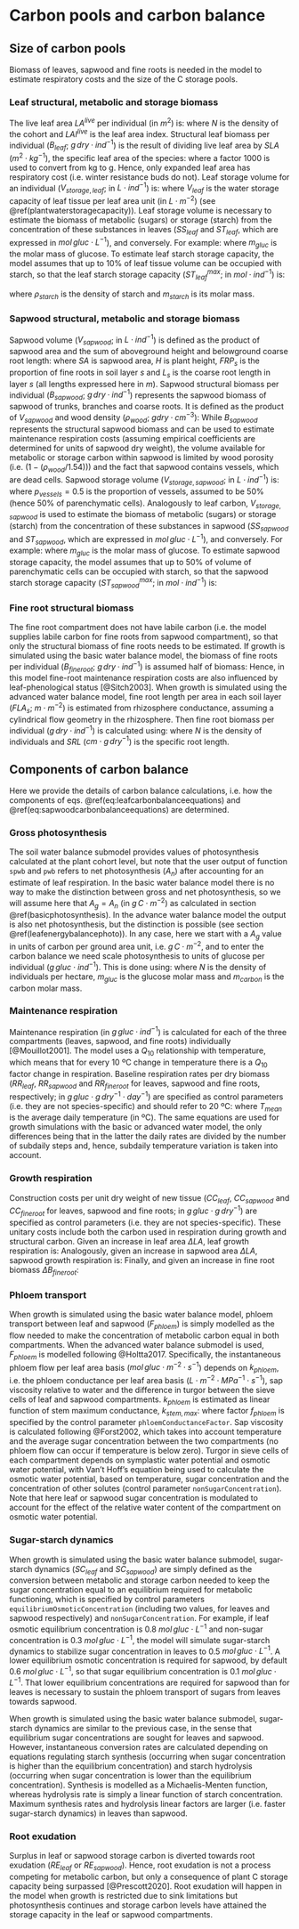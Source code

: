 # Carbon pools and carbon balance

## Size of carbon pools {#estimationcarbonpools}

Biomass of leaves, sapwood and fine roots is needed in the model to estimate respiratory costs and the size of the C storage pools. 

### Leaf structural, metabolic and storage biomass

The live leaf area $LA^{live}$ per individual (in $m^2$) is:
\begin{equation}
LA^{live} = 10000 \cdot LAI^{live} / N
(\#eq:leafarea)
\end{equation}
where $N$ is the density of the cohort and $LAI^{live}$ is the leaf area index. Structural leaf biomass per individual ($B_{leaf}$; $g\,dry·ind^{-1}$) is the result of dividing live leaf area by $SLA$ ($m^{2} \cdot kg^{-1}$), the specific leaf area of the species:
\begin{equation}
B_{leaf} = 1000 \cdot LA^{live} / SLA
\end{equation}
where a factor 1000 is used to convert from kg to g. Hence, only expanded leaf area has respiratory cost (i.e. winter resistance buds do not). Leaf storage volume for an individual ($V_{storage,leaf}$; in $L \cdot ind^{-1}$) is:
\begin{equation}
V_{storage, leaf} = LA^{live}  \cdot V_{leaf}
\end{equation}
where $V_{leaf}$ is the water storage capacity of leaf tissue per leaf area unit (in $L\cdot m^{-2}$) (see \@ref(plantwaterstoragecapacity)). Leaf storage volume is necessary to estimate the biomass of metabolic (sugars) or storage (starch) from the concentration of these substances in leaves ($SS_{leaf}$ and $ST_{leaf}$, which are expressed in $mol\,gluc \cdot L^{-1}$), and conversely. For example:
\begin{equation}
B_{sugar,leaf} = SS_{leaf} \cdot V_{storage, leaf} \cdot m_{gluc}
\end{equation}
where $m_{gluc}$ is the molar mass of glucose. To estimate leaf starch storage capacity, the model assumes that up to 10\% of leaf tissue volume can be occupied with starch, so that the leaf starch storage capacity ($ST^{max}_{leaf}$; in $mol \cdot ind^{-1}$) is:
\begin{equation}
ST^{max}_{leaf} = 0.1 \cdot 1000 \cdot \frac{V_{storage, leaf} \cdot \rho_{starch}}{m_{starch}}
\end{equation}

where $\rho_{starch}$ is the density of starch and $m_{starch}$ is its molar mass.

### Sapwood structural, metabolic and storage biomass

Sapwood volume ($V_{sapwood}$; in $L \cdot ind^{-1}$) is defined as the product of sapwood area and the sum of aboveground height and belowground coarse root length:
\begin{equation}
V_{sapwood} = 1000 \cdot SA\cdot (H + \sum_{s}{FRP_s \cdot L_s})
\end{equation}
where $SA$ is sapwood area, $H$ is plant height, $FRP_{s}$ is the proportion of fine roots in soil layer $s$ and $L_{s}$ is the coarse root length in layer $s$ (all lengths expressed here in $m$). Sapwood structural biomass per individual ($B_{sapwood}$; $g\,dry·ind^{-1}$) represents the sapwood biomass of sapwood of trunks, branches and coarse roots. It is defined as the product of $V_{sapwood}$ and wood density  ($\rho_{wood}$; $g dry·cm^{-3}$):
\begin{equation}
B_{sapwood} = 1000 \cdot V_{sapwood} \cdot\rho_{wood}
\end{equation}
While $B_{sapwood}$ represents the structural sapwood biomass and can be used to estimate maintenance respiration costs (assuming empirical coefficients are determined for units of sapwood dry weight), the volume available for metabolic or storage carbon within sapwood is limited by wood porosity (i.e. $(1 - (\rho_{wood}/1.54))$) and the fact that sapwood contains vessels, which are dead cells. Sapwood storage volume ($V_{storage, sapwood}$; in $L \cdot ind^{-1}$) is:
\begin{equation}
V_{storage, sapwood} = V_{sapwood} \cdot (1 - (\rho_{wood}/1.54)) \cdot (1 - p_{vessels})
\end{equation}
where $p_{vessels} = 0.5$ is the proportion of vessels, assumed to be 50\% (hence 50\% of parenchymatic cells). Analogously to leaf carbon, $V_{storage, sapwood}$ is used to estimate the biomass of metabolic (sugars) or storage (starch) from the concentration of these substances in sapwood ($SS_{sapwood}$ and $ST_{sapwood}$, which are expressed in $mol\,gluc \cdot L^{-1}$), and conversely. For example:
\begin{equation}
B_{sugar,sapwood} = SS_{sapwood} \cdot V_{storage, sapwood} \cdot m_{gluc}
\end{equation}
where $m_{gluc}$ is the molar mass of glucose. To estimate sapwood storage capacity, the model assumes that up to 50\% of volume of parenchymatic cells can be occupied with starch, so that the sapwood starch storage capacity ($ST^{max}_{sapwood}$; in $mol \cdot ind^{-1}$) is:
\begin{equation}
ST^{max}_{sapwood} = 0.5 \cdot 1000 \cdot \frac{V_{storage,sapwood} \cdot \rho_{starch}}{m_{starch}}
\end{equation}

### Fine root structural biomass

The fine root compartment does not have labile carbon (i.e. the model supplies labile carbon for fine roots from sapwood compartment), so that only the structural biomass of fine roots needs to be estimated. If growth is simulated using the basic water balance model, the biomass of fine roots per individual ($B_{fineroot}$; $g\,dry·ind^{-1}$) is assumed half of biomass:
\begin{equation}
B_{fineroot} = B_{leaf}/2
\end{equation}
Hence, in this model fine-root maintenance respiration costs are also influenced by leaf-phenological status [@Sitch2003]. When growth is simulated using the advanced water balance model, fine root length per area in each soil layer ($FLA_s$; $m \cdot m^{-2}$) is estimated from rhizosphere conductance, assuming a cylindrical flow geometry in the rhizosphere. Then fine root biomass per individual ($g\,dry\cdot ind^{-1}$) is calculated using:
\begin{equation}
B_{fineroot} = \sum_{s}{\frac{10000\cdot FLA_s}{N\cdot 0.01 \cdot SRL}}
\end{equation}
where $N$ is the density of individuals and $SRL$ ($cm \cdot g\,dry^{-1}$) is the specific root length.


## Components of carbon balance {#carbonbalancecomponents}

Here we provide the details of carbon balance calculations, i.e. how the components of eqs. \@ref(eq:leafcarbonbalanceequations) and \@ref(eq:sapwoodcarbonbalanceequations) are determined.

### Gross photosynthesis

The soil water balance submodel provides values of photosynthesis calculated at the plant cohort level, but note that the user output of function `spwb` and `pwb` refers to net photosynthesis ($A_n$) after accounting for an estimate of leaf respiration. In the basic water balance model there is no way to make the distinction between gross and net photosynthesis, so we will assume here that $A_g = A_n$ (in $g\,C \cdot m^{-2}$) as calculated in section \@ref(basicphotosynthesis). In the advance water balance model the output is also net photosynthesis, but the distinction is possible (see section \@ref(leafenergybalancephoto)). In any case, here we start with a $A_g$ value in units of carbon per ground area unit, i.e. $g\,C \cdot m^{-2}$, and to enter the carbon balance we need scale photosynthesis to units of glucose per individual ($g\,gluc \cdot ind^{-1}$). This is done using:
\begin{equation}
A = \frac{10000 \cdot A_g}{N} \cdot \frac{m_{gluc}}{m_{carbon} \cdot 6}
\end{equation}
where $N$ is the density of individuals per hectare, $m_{gluc}$ is the glucose molar mass and $m_{carbon}$ is the carbon molar mass.

### Maintenance respiration
Maintenance respiration (in $g\,gluc·ind^{-1}$) is calculated for each of the three compartments (leaves, sapwood, and fine roots) individually [@Mouillot2001].  The model uses a $Q_{10}$ relationship with temperature, which means that for every 10 ºC change in temperature there is a $Q_{10}$ factor change in respiration. Baseline respiration rates per dry biomass ($RR_{leaf}$, $RR_{sapwood}$ and $RR_{fineroot}$ for leaves, sapwood and fine roots, respectively; in $g\,gluc \cdot g\,dry^{-1} \cdot day^{-1}$) are specified as control parameters (i.e. they are not species-specific) and should refer to 20 ºC:
\begin{eqnarray}
R_{leaf} &=& (B_{leaf} + B_{sugar,leaf}) \cdot RR_{leaf} \cdot Q_{10}^{(T_{mean}-20)/10} \\
R_{sapwood} &=& (B_{sapwood} + B_{sugar,sapwood}) \cdot RR_{sapwood} \cdot Q_{10}^{(T_{mean}-20)/10} \\
R_{fineroot} &=& B_{fineroot} \cdot RR_{fineroot} \cdot Q_{10}^{(T_{mean}-20)/10} 
\end{eqnarray}
where $T_{mean}$ is the average daily temperature (in ºC). The same equations are used for growth simulations with the basic or advanced water model, the only differences being that in the latter the daily rates are divided by the number of subdaily steps and, hence, subdaily temperature variation is taken into account.

### Growth respiration

Construction costs per unit dry weight of new tissue ($CC_{leaf}$, $CC_{sapwood}$ and $CC_{fineroot}$ for leaves, sapwood and fine roots; in $g\,gluc \cdot g\,dry^{-1}$) are specified as control parameters (i.e. they are not species-specific). These unitary costs include both the carbon used in respiration during growth and structural carbon. Given an increase in leaf area $\Delta LA$, leaf growth respiration is:
\begin{equation}
G_{leaf} = \Delta LA \cdot CC_{leaf} \cdot 1000 / SLA
(\#eq:leafconstructioncost)
\end{equation}
Analogously, given an increase in sapwood area $\Delta LA$, sapwood growth respiration is:
\begin{equation}
G_{sapwood} = \Delta SA \cdot CC_{sapwood} \cdot (H + \sum_{s}{FRP_s \cdot L_s}) \cdot \rho_{wood}
(\#eq:sapwoodconstructioncost)
\end{equation}
Finally, and given an increase in fine root biomass $\Delta B_{fineroot}$:
\begin{equation}
G_{fineroot} = \Delta B_{fineroot} \cdot CC_{fineroot}
\end{equation}

### Phloem transport

When growth is simulated using the basic water balance model, phloem transport between leaf and sapwood ($F_{phloem}$) is simply modelled as the flow needed to make the concentration of metabolic carbon equal in both compartments. When the advanced water balance submodel is used, $F_{phloem}$ is modelled following @Holtta2017. Specifically, the instantaneous phloem flow per leaf area basis ($mol\,gluc\cdot m^{-2} \cdot s^{-1}$) depends on $k_{phloem}$, i.e. the phloem conductance per leaf area basis ($L\cdot m^{-2} \cdot MPa^{-1} \cdot s^{-1}$), sap viscosity relative to water and the difference in turgor between the sieve cells of leaf and sapwood compartments. $k_{phloem}$ is estimated as linear function of stem maximum conductance, $k_{stem,max}$:
\begin{equation}
k_{phloem} = f_{phloem} \cdot k_{stem,\max}
\end{equation}
where factor $f_{phloem}$ is specified by the control parameter `phloemConductanceFactor`. Sap viscosity is calculated following @Forst2002, which takes into account temperature and the average sugar concentration between the two compartments (no phloem flow can occur if temperature is below zero). Turgor in sieve cells of each compartment depends on symplastic water potential and osmotic water potential, with Van't Hoff's equation being used to calculate the osmotic water potential, based on temperature, sugar concentration and the concentration of other solutes (control parameter `nonSugarConcentration`). Note that here leaf or sapwood sugar concentration is modulated to account for the effect of the relative water content of the compartment on osmotic water potential.


### Sugar-starch dynamics

When growth is simulated using the basic water balance submodel, sugar-starch dynamics ($SC_{leaf}$ and $SC_{sapwood}$) are simply defined as the conversion between metabolic and storage carbon needed to keep the sugar concentration equal to an equilibrium required for metabolic functioning, which is specified by control parameters `equilibriumOsmoticConcentration` (including two values, for leaves and sapwood respectively) and `nonSugarConcentration`. For example, if leaf osmotic equilibrium concentration is 0.8 $mol\,gluc \cdot L^{-1}$ and non-sugar concentration is 0.3 $mol\,gluc \cdot L^{-1}$, the model will simulate sugar-starch dynamics to stabilize sugar concentration in leaves to 0.5 $mol\,gluc \cdot L^{-1}$. A lower equilibrium osmotic concentration is required for sapwood, by default 0.6 $mol\,gluc \cdot L^{-1}$, so that sugar equilibrium concentration is 0.1 $mol\,gluc \cdot L^{-1}$. That lower equilibrium concentrations are required for sapwood than for leaves is necessary to sustain the phloem transport of sugars from leaves towards sapwood.

When growth is simulated using the basic water balance submodel, sugar-starch dynamics are similar to the previous case, in the sense that equilibrium sugar concentrations are sought for leaves and sapwood. However, instantaneous conversion rates are calculated depending on equations regulating starch synthesis (occurring when sugar concentration is higher than the equilibrium concentration) and starch hydrolysis (occurring when sugar concentration is lower than the equilibrium concentration). Synthesis is modelled as a Michaelis-Menten function, whereas hydrolysis rate is simply a linear function of starch concentration. Maximum synthesis rates and hydrolysis linear factors are larger (i.e. faster sugar-starch dynamics) in leaves than sapwood.

### Root exudation

Surplus in leaf or sapwood storage carbon is diverted towards root exudation ($RE_{leaf}$ or $RE_{sapwood}$). Hence, root exudation is not a process competing for metabolic carbon, but only a consequence of plant C storage capacity being surpassed [@Prescott2020]. Root exudation will happen in the model when growth is restricted due to sink limitations but photosynthesis continues and storage carbon levels have attained the storage capacity in the leaf or sapwood compartments.